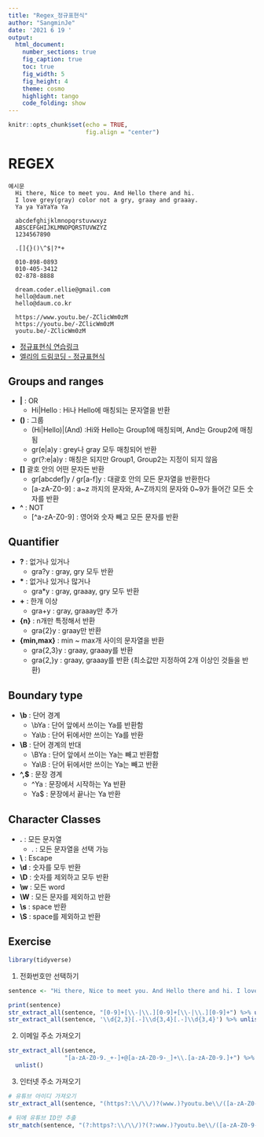 ```yaml
---
title: "Regex_정규표현식"
author: "SangminJe"
date: '2021 6 19 '
output:
  html_document:
    number_sections: true
    fig_caption: true
    toc: true
    fig_width: 5
    fig_height: 4
    theme: cosmo
    highlight: tango
    code_folding: show
---
```

  
```r
knitr::opts_chunk$set(echo = TRUE,
                      fig.align = "center")
```

# REGEX {.tabset .tabset-fade}

    예시문
      Hi there, Nice to meet you. And Hello there and hi.
      I love grey(gray) color not a gry, graay and graaay.
      Ya ya YaYaYa Ya
      
      abcdefghijklmnopqrstuvwxyz
      ABSCEFGHIJKLMNOPQRSTUVWZYZ
      1234567890
      
      .[]{}()\^$|?*+
      
      010-898-0893
      010-405-3412
      02-878-8888
      
      dream.coder.ellie@gmail.com
      hello@daum.net
      hello@daum.co.kr
      
      https://www.youtu.be/-ZClicWm0zM
      https://youtu.be/-ZClicWm0zM
      youtu.be/-ZClicWm0zM

- [정규표현식 연습링크](https://regexr.com/5mhou)
- [엘리의 드림코딩 - 정규표현식](https://www.youtube.com/watch?v=t3M6toIflyQ)


## Groups and ranges

- **\|** : OR
  - Hi|Hello : Hi나 Hello에 매칭되는 문자열을 반환
- **\(\)** : 그룹
  - (Hi|Hello)|(And) :Hi와 Hello는 Group1에 매칭되며, And는 Group2에 매칭됨
  - gr(e|a)y : grey나 gray 모두 매칭되어 반환
  - gr(?:e|a)y : 매칭은 되지만 Group1, Group2는 지정이 되지 않음
- **\[\]** 괄호 안의 어떤 문자든 반환
  - gr[abcdef]y / gr[a-f]y : 대괄호 안의 모든 문자열을 반환한다
  - [a-zA-Z0-9] : a~z 까지의 문자와, A~Z까지의 문자와 0~9가 들어간 모든 숫자를 반환
- **\^** : NOT
  - [^a-zA-Z0-9] : 영어와 숫자 빼고 모든 문자를 반환

## Quantifier

- **\?** : 없거나 있거나
  - gra?y : gray, gry 모두 반환
- **\*** : 없거나 있거나 많거나
  - gra*y : gray, graaay, gry 모두 반환
- **\+** : 한개 이상
  - gra+y : gray, graaay만 추가
- **\{n\}** : n개만 특정해서 반환
  - gra{2}y : graay만 반환
- **{min,max}** : min ~ max개 사이의 문자열을 반환
  - gra{2,3}y : graay, graaay를 반환
  - gra{2,}y : graay, graaay를 반환 (최소값만 지정하여 2개 이상인 것들을 반환)

## Boundary type

- **\\b** : 단어 경계
  - \\bYa : 단어 앞에서 쓰이는 Ya를 반환함
  - Ya\\b : 단어 뒤에서만 쓰이는 Ya를 반환
- **\\B** : 단어 경계의 반대
  - \\BYa : 단어 앞에서 쓰이는 Ya는 빼고 반환함
  - Ya\\B : 단어 뒤에서만 쓰이는 Ya는 빼고 반환
- **\^,\$** : 문장 경계
  - ^Ya : 문장에서 시작하는 Ya 반환
  - Ya$ : 문장에서 끝나는 Ya 반환

## Character Classes

- **.** : 모든 문자열
  - . : 모든 문자열을 선택 가능
- **\\** : Escape
- **\\d** : 숫자를 모두 반환
- **\\D** : 숫자를 제외하고 모두 반환
- **\\w** : 모든 word 
- **\\W** : 모든 문자를 제외하고 반환
- **\\s** : space 반환
- **\\S** : space를 제외하고 반환


## Exercise

```r
library(tidyverse)
```


1. 전화번호만 선택하기

```r
sentence <- "Hi there, Nice to meet you. And Hello there and hi. I love grey(gray) color not a gry, graay and graaay. Ya ya YaYaYa Ya .[]{}()^$|?*+ 010-898-0893 010-405-3412 02-878-8888 dream.coder.ellie@gmail.com hello@daum.net hello@daum.co.kr  https://www.youtu.be/-ZClicWm0zM https://youtu.be/-ZClicWm0zM youtu.be/-ZClicWm0zM"

print(sentence)
str_extract_all(sentence, "[0-9]+[\\-|\\.][0-9]+[\\-|\\.][0-9]+") %>% unlist()
str_extract_all(sentence, '\\d{2,3}[.-]\\d{3,4}[.-]\\d{3,4}') %>% unlist()

```

2. 이메일 주소 가져오기

```r
str_extract_all(sentence,
                "[a-zA-Z0-9._+-]+@[a-zA-Z0-9-_]+\\.[a-zA-Z0-9.]+") %>% 
  unlist()

```

3. 인터넷 주소 가져오기

```r
# 유튜브 아이디 가져오기
str_extract_all(sentence, "(https?:\\/\\/)?(www.)?youtu.be\\/([a-zA-Z0-9-]+)")

# 뒤에 유튜브 ID만 추출
str_match(sentence, "(?:https?:\\/\\/)?(?:www.)?youtu.be\\/([a-zA-Z0-9-]+)") %>% .[2]

```
